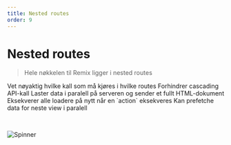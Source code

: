 ---
title: Nested routes
order: 9
---


# Nested routes

> Hele nøkkelen til Remix ligger i nested routes

<UnorderedList>
    <ListItem>Vet nøyaktig hvilke kall som må kjøres i hvilke routes</ListItem>
    <ListItem>Forhindrer cascading API-kall</ListItem>
    <ListItem>Laster data i paralell på serveren og sender et fullt HTML-dokument</ListItem>
    <ListItem>Eksekverer alle loadere på nytt når en `action` eksekveres</ListItem>
    <ListItem>Kan prefetche data for neste view i paralell</ListItem>
</UnorderedList>

&nbsp;

<img src="/images/loading.png" alt="Spinner" />
